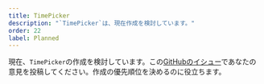 ```yaml
---
title: TimePicker
description: "`TimePicker`は、現在作成を検討しています。"
order: 22
label: Planned
---
```


現在、`TimePicker`の作成を検討しています。この[GitHubのイシュー](https://github.com/yamada-ui/yamada-ui/issues/1520)であなたの意見を投稿してください。作成の優先順位を決めるのに役立ちます。
